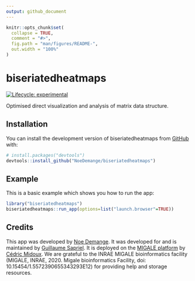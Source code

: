 ```yaml
---
output: github_document
---
```


<!-- README.md is generated from README.Rmd. Please edit that file -->

```r
knitr::opts_chunk$set(
  collapse = TRUE,
  comment = "#>",
  fig.path = "man/figures/README-",
  out.width = "100%"
)
```

# biseriatedheatmaps

<!-- badges: start -->
[![Lifecycle: experimental](https://img.shields.io/badge/lifecycle-experimental-orange.svg)](https://lifecycle.r-lib.org/articles/stages.html#experimental)
<!-- badges: end -->

Optimised direct visualization and analysis of matrix data structure.

## Installation

You can install the development version of biseriatedheatmaps from [GitHub](https://github.com/) with:

``` r
# install.packages("devtools")
devtools::install_github("NoeDemange/biseriatedheatmaps")
```

## Example

This is a basic example which shows you how to run the app:

```r
library("biseriatedheatmaps")
biseriatedheatmaps::run_app(options=list("launch.browser"=TRUE))
```

## Credits

This app was developed by [Noe Demange](https://github.com/NoeDemange).
It was developed for and is maintained by [Guillaume Sapriel](https://orcid.org/0000-0003-0549-9376).
It is deployed on the [MIGALE platform](https://migale.inrae.fr/) by [Cédric Midoux](https://orcid.org/0000-0002-7964-0929). We are grateful to the INRAE MIGALE bioinformatics facility (MIGALE, INRAE, 2020. Migale bioinformatics Facility, doi: 10.15454/1.5572390655343293E12) for providing help and storage resources.

